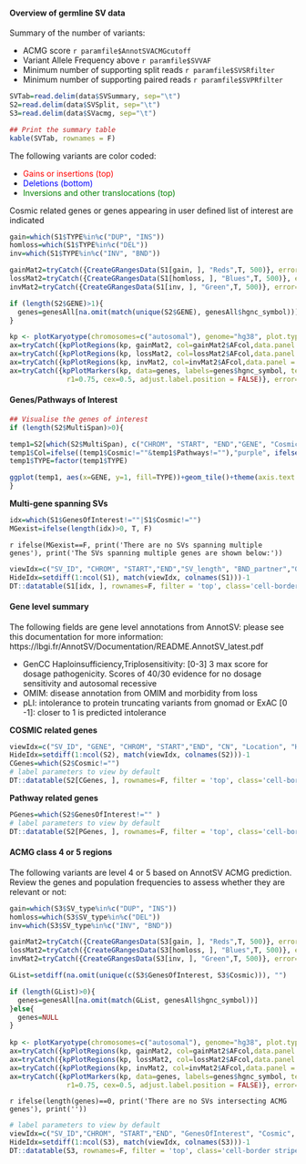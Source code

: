 
#### Overview of germline SV data

Summary of the number of variants:

* ACMG score `r paramfile$AnnotSVACMGcutoff`
* Variant Allele Frequency above `r paramfile$SVVAF`
* Minimum number of supporting split reads `r paramfile$SVSRfilter`
* Minimum number of supporting paired reads `r paramfile$SVPRfilter`

```r
SVTab=read.delim(data$SVSummary, sep="\t")
S2=read.delim(data$SVSplit, sep="\t")
S3=read.delim(data$SVacmg, sep="\t")

## Print the summary table
kable(SVTab, rownames = F)
```
The following variants are color coded:

* <span style="color: red;"> Gains or insertions (top) </span>
* <span style="color: blue;"> Deletions (bottom) </span>
* <span style="color: green;"> Inversions and other translocations (top) </span>

Cosmic related genes or genes appearing in user defined list of interest are indicated

```r

gain=which(S1$TYPE%in%c("DUP", "INS"))
homloss=which(S1$TYPE%in%c("DEL"))
inv=which(S1$TYPE%in%c("INV", "BND"))

gainMat2=tryCatch({CreateGRangesData(S1[gain, ], "Reds",T, 500)}, error=function(e){GRanges()})
lossMat2=tryCatch({CreateGRangesData(S1[homloss, ], "Blues",T, 500)}, error=function(e){ GRanges()})
invMat2=tryCatch({CreateGRangesData(S1[inv, ], "Green",T, 500)}, error=function(e){GRanges()})

if (length(S2$GENE)>1){
  genes=genesAll[na.omit(match(unique(S2$GENE), genesAll$hgnc_symbol))]
}

kp <- plotKaryotype(chromosomes=c("autosomal"), genome="hg38", plot.type=2)
ax=tryCatch({kpPlotRegions(kp, gainMat2, col=gainMat2$AFcol,data.panel = 1)}, error=function(e){NULL})
ax=tryCatch({kpPlotRegions(kp, lossMat2, col=lossMat2$AFcol,data.panel = 2)}, error=function(e){NULL})
ax=tryCatch({kpPlotRegions(kp, invMat2, col=invMat2$AFcol,data.panel = 3)}, error=function(e){NULL})
ax=tryCatch({kpPlotMarkers(kp, data=genes, labels=genes$hgnc_symbol, text.orientation = "horizontal",
              r1=0.75, cex=0.5, adjust.label.position = FALSE)}, error=function(e){NULL})
```

#### Genes/Pathways of Interest

```r
## Visualise the genes of interest
if (length(S2$MultiSpan)>0){

temp1=S2[which(S2$MultiSpan), c("CHROM", "START", "END","GENE", "Cosmic", "Pathways","TYPE", "Location")]
temp1$Col=ifelse((temp1$Cosmic!=""&temp1$Pathways!=""),"purple", ifelse(temp1$Cosmic!="", "red", "blue") )
temp1$TYPE=factor(temp1$TYPE)

ggplot(temp1, aes(x=GENE, y=1, fill=TYPE))+geom_tile()+theme(axis.text.x = element_blank(), axis.ticks.x = element_blank())+scale_fill_manual(values = fillvals)+expand_limits(y = 0.25)+geom_text(aes(colour = Col, label = GENE), y = 0.35, angle=90)+scale_colour_manual(values = c("blue", "purple", "red"), guide = "none")
}
```

**Multi-gene spanning SVs**

```r
idx=which(S1$GenesOfInterest!=""|S1$Cosmic!="")
MGexist=ifelse(length(idx)>0, T, F)
```

`r ifelse(MGexist==F, print('There are no SVs spanning multiple genes'), print('The SVs spanning multiple genes are shown below:'))`

```r
viewIdx=c("SV_ID", "CHROM", "START","END","SV_length", "BND_partner","GenesOfInterest", "Cosmic", "OMIM_morbid","SplitReadVAF")
HideIdx=setdiff(1:ncol(S1), match(viewIdx, colnames(S1)))-1
DT::datatable(S1[idx, ], rownames=F, filter = 'top', class='cell-border stripe',extensions="Buttons", options=list(dom="Bfrtip",scoller = TRUE, pageLength = 5,  buttons=c(I('colvis'),'csv', 'excel'), columnDefs = list(list(visible=FALSE, targets=HideIdx))))

```

#### Gene level summary

The following fields are gene level annotations from AnnotSV: please see this documentation for more information: https://lbgi.fr/AnnotSV/Documentation/README.AnnotSV_latest.pdf

* GenCC Haploinsufficiency,Triplosensitivity: [0-3] 3 max score for dosage pathogenicity. Scores of 40/30 evidence for no dosage sensitivity and autosomal recessive
* OMIM: disease annotation from OMIM and morbidity from loss
* pLI: intolerance to protein truncating variants from gnomad or ExAC [0 -1]: closer to 1 is predicted intolerance


**COSMIC related genes**

```r
viewIdx=c("SV_ID", "GENE", "CHROM", "START","END", "CN", "Location", "Haploinsufficiency", "Triplosensitivity", "OMIM_morbid", "Pathways", "ACMG","Reg.Element.Genes", "Nearest.Splice.Site.bp", "TAD", "BenignSource", "PathogenicSource", "gnomad.pLI","SplitReadVAF", "MeanVAF", "Depth")
HideIdx=setdiff(1:ncol(S2), match(viewIdx, colnames(S2)))-1
CGenes=which(S2$Cosmic!="")
# label parameters to view by default
DT::datatable(S2[CGenes, ], rownames=F, filter = 'top', class='cell-border stripe',extensions="Buttons", options=list(dom="Bfrtip",scoller = TRUE, pageLength = 5,  buttons=c(I('colvis'),'csv', 'excel'), columnDefs = list(list(visible=FALSE, targets=HideIdx))))
```

**Pathway related genes**

```r
PGenes=which(S2$GenesOfInterest!="" )
# label parameters to view by default
DT::datatable(S2[PGenes, ], rownames=F, filter = 'top', class='cell-border stripe',extensions="Buttons", options=list(dom="Bfrtip",scoller = TRUE, pageLength = 5,  buttons=c(I('colvis'),'csv', 'excel'), columnDefs = list(list(visible=FALSE, targets=HideIdx))))
```


#### ACMG class 4 or 5 regions

The following variants are level 4 or 5 based on AnnotSV ACMG prediction. Review the genes and population frequencies to assess whether they are relevant or not:

```r
gain=which(S3$SV_type%in%c("DUP", "INS"))
homloss=which(S3$SV_type%in%c("DEL"))
inv=which(S3$SV_type%in%c("INV", "BND"))

gainMat2=tryCatch({CreateGRangesData(S3[gain, ], "Reds",T, 500)}, error=function(e){GRanges()})
lossMat2=tryCatch({CreateGRangesData(S3[homloss, ], "Blues",T, 500)}, error=function(e){ GRanges()})
invMat2=tryCatch({CreateGRangesData(S3[inv, ], "Green",T, 500)}, error=function(e){GRanges()})

GList=setdiff(na.omit(unique(c(S3$GenesOfInterest, S3$Cosmic))), "")

if (length(GList)>0){
  genes=genesAll[na.omit(match(GList, genesAll$hgnc_symbol))]
}else{
  genes=NULL
}
          
kp <- plotKaryotype(chromosomes=c("autosomal"), genome="hg38", plot.type=2)
ax=tryCatch({kpPlotRegions(kp, gainMat2, col=gainMat2$AFcol,data.panel = 1)}, error=function(e){NULL})
ax=tryCatch({kpPlotRegions(kp, lossMat2, col=lossMat2$AFcol,data.panel = 2)}, error=function(e){NULL})
ax=tryCatch({kpPlotRegions(kp, invMat2, col=invMat2$AFcol,data.panel = 3)}, error=function(e){NULL})
ax=tryCatch({kpPlotMarkers(kp, data=genes, labels=genes$hgnc_symbol, text.orientation = "horizontal",
              r1=0.75, cex=0.5, adjust.label.position = FALSE)}, error=function(e){NULL})

```

`r ifelse(length(genes)==0, print('There are no SVs intersecting ACMG genes'), print('')) `

```r
# label parameters to view by default
viewIdx=c("SV_ID","CHROM", "START","END", "GenesOfInterest", "Cosmic", "Haploinsufficiency", "Triplosensitivity", "OMIM_morbid", "ACMG")
HideIdx=setdiff(1:ncol(S3), match(viewIdx, colnames(S3)))-1
DT::datatable(S3, rownames=F, filter = 'top', class='cell-border stripe',extensions="Buttons", options=list(dom="Bfrtip",scoller = TRUE, pageLength = 5,  buttons=c(I('colvis'),'csv', 'excel'), columnDefs = list(list(visible=FALSE, targets=HideIdx))))

```